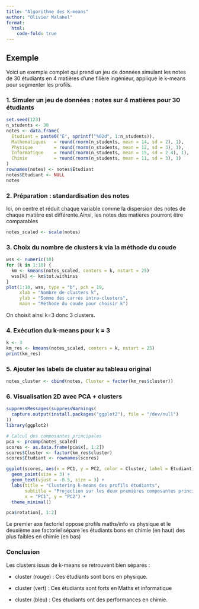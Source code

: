 ```yaml
---
title: "Algorithme des K-means"
author: "Olivier Malahel"
format: 
  html:
    code-fold: true
---
```


## Exemple 

Voici un exemple complet qui prend un jeu de données simulant les notes de 30 étudiants en 4 matières d’une filière ingénieur, applique le k-means pour segmenter les profils. 

### 1. Simuler un jeu de données : notes sur 4 matières pour 30 étudiants

```R
set.seed(123)
n_students <- 30
notes <- data.frame(
  Etudiant = paste0("E", sprintf("%02d", 1:n_students)),
  Mathematiques   = round(rnorm(n_students, mean = 14, sd = 2), 1),
  Physique        = round(rnorm(n_students, mean = 12, sd = 3), 1),
  Informatique    = round(rnorm(n_students, mean = 15, sd = 2.4), 1),
  Chimie          = round(rnorm(n_students, mean = 11, sd = 3), 1)
)
rownames(notes) <- notes$Etudiant
notes$Etudiant <- NULL
notes
```

### 2. Préparation : standardisation des notes

Ici, on centre et réduit chaque variable comme la dispersion des notes de chaque matière est différente.Ainsi, les notes des matières pourront être comparables


```R
notes_scaled <- scale(notes)
```

### 3. Choix du nombre de clusters k via la méthode du coude

```R

wss <- numeric(10)
for (k in 1:10) {
  km <- kmeans(notes_scaled, centers = k, nstart = 25)
  wss[k] <- km$tot.withinss
}
plot(1:10, wss, type = "b", pch = 19,
     xlab = "Nombre de clusters k",
     ylab = "Somme des carrés intra-clusters",
     main = "Méthode du coude pour choisir k")

```

On choisit ainsi k=3 donc 3 clusters. 

### 4. Exécution du k-means pour k = 3

```R
k <- 3
km_res <- kmeans(notes_scaled, centers = k, nstart = 25)
print(km_res)
```

### 5. Ajouter les labels de cluster au tableau original

```R
notes_cluster <- cbind(notes, Cluster = factor(km_res$cluster))
```

### 6. Visualisation 2D avec PCA + clusters
 
```R
suppressMessages(suppressWarnings(
  capture.output(install.packages("ggplot2"), file = "/dev/null")
))
library(ggplot2)

# Calcul des composantes principales
pca <- prcomp(notes_scaled)
scores <- as.data.frame(pca$x[, 1:2])
scores$Cluster <- factor(km_res$cluster)
scores$Étudiant <- rownames(scores)

ggplot(scores, aes(x = PC1, y = PC2, color = Cluster, label = Étudiant)) +
  geom_point(size = 3) +
  geom_text(vjust = -0.5, size = 3) +
  labs(title = "Clustering k-means des profils étudiants",
       subtitle = "Projection sur les deux premières composantes principales",
       x = "PC1", y = "PC2") +
  theme_minimal()
```

```R
pca$rotation[, 1:2] 
```

Le premier axe factoriel oppose profils maths/info vs physique et le deuxième axe factoriel sépare les étudiants bons en chimie (en haut) des plus faibles en chimie (en bas)

### Conclusion 

Les clusters issus de k-means se retrouvent bien séparés :

- cluster (rouge) : Ces étudiants sont bons en physique. 

- cluster (vert) : Ces étudiants sont forts en Maths et informatique

- cluster (bleu) : Ces étudiants ont des performances en chimie. 

